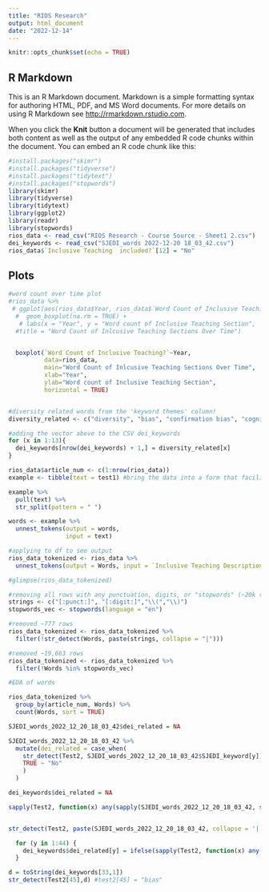 ```yaml
---
title: "RIOS Research"
output: html_document
date: "2022-12-14"
---
```


```r
knitr::opts_chunk$set(echo = TRUE)
```

## R Markdown

This is an R Markdown document. Markdown is a simple formatting syntax for authoring HTML, PDF, and MS Word documents. For more details on using R Markdown see <http://rmarkdown.rstudio.com>.

When you click the **Knit** button a document will be generated that includes both content as well as the output of any embedded R code chunks within the document. You can embed an R code chunk like this:

```r
#install.packages("skimr")
#install.packages("tidyverse")
#install.packages("tidytext")
#install.packages("stopwords")
library(skimr)
library(tidyverse)
library(tidytext)
library(ggplot2)
library(readr)
library(stopwords)
rios_data <- read_csv("RIOS Research - Course Source - Sheet1 2.csv")
dei_keywords <- read_csv("SJEDI_words 2022-12-20 18_03_42.csv")
rios_data$`Inclusive Teaching  included?`[12] = "No"

```

## Plots


```r
#word count over time plot 
#rios_data %>%
 # ggplot(aes(rios_data$Year, rios_data$`Word Count of Inclusive Teaching?`)) + 
  #  geom_boxplot(na.rm = TRUE) +
   # labs(x = "Year", y = "Word count of Inclusive Teaching Section",
  #title = "Word Count of Inlcusive Teaching Sections Over Time")


  boxplot(`Word Count of Inclusive Teaching?`~Year,
          data=rios_data,
          main="Word Count of Inlcusive Teaching Sections Over Time",
          xlab="Year",
          ylab="Word count of Inclusive Teaching Section",
          horizontal = TRUE)



```


```r
#diversity related words from the 'keyword themes' column!
diversity_related <- c("diversity", "bias", "confirmation bias", "cognitive bias", "social justice", "broader impacts", "racism", "identity", "equity", "inclusivity", "environmental justice", "inclusion", "belonging")

#adding the vector above to the CSV dei_keywords
for (x in 1:13){
  dei_keywords[nrow(dei_keywords) + 1,] = diversity_related[x]
}

rios_data$article_num <- c(1:nrow(rios_data))
example <- tibble(text = test1) #bring the data into a form that facilitates manipulation: a tibble

example %>% 
  pull(text) %>% 
  str_split(pattern = " ")

words <- example %>%
  unnest_tokens(output = words, 
                input = text)

#applying to df to see output 
rios_data_tokenized <- rios_data %>%
  unnest_tokens(output = Words, input = `Inclusive Teaching Description`)

#glimpse(rios_data_tokenized)

#removing all rows with any punctuation, digits, or "stopwords" (~20k rows total)
strings <- c("[:punct:]", "[:digit:]","\\(","\\)")
stopwords_vec <- stopwords(language = "en")

#removed ~777 rows
rios_data_tokenized <- rios_data_tokenized %>%
  filter(!str_detect(Words, paste(strings, collapse = "|")))

#removed ~19,663 rows
rios_data_tokenized <- rios_data_tokenized %>%
  filter(!Words %in% stopwords_vec) 

```

```r
#EDA of words 

rios_data_tokenized %>%
  group_by(article_num, Words) %>%
  count(Words, sort = TRUE)

SJEDI_words_2022_12_20_18_03_42$dei_related = NA

SJEDI_words_2022_12_20_18_03_42 %>%
  mutate(dei_related = case_when(
    str_detect(Test2, SJEDI_words_2022_12_20_18_03_42$SJEDI_keyword[y]) ~ "Yes",
    TRUE ~ "No"
    )
  )

dei_keywords$dei_related = NA

sapply(Test2, function(x) any(sapply(SJEDI_words_2022_12_20_18_03_42, str_detect, string = x)))


str_detect(Test2, paste(SJEDI_words_2022_12_20_18_03_42, collapse = '|'))

  for (y in 1:44) {
    dei_keywords$dei_related[y] = ifelse(sapply(Test2, function(x) any(sapply(dei_keywords[y,1], str_detect, string = x))), "Yes", "No")
  }

d = toString(dei_keywords[33,1])
str_detect(Test2[45],d) #test2[45] = "bias"

```



